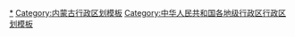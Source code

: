 {{Navbox
|listclass = hlist
|name = 呼和浩特市行政区划
|title = [[呼和浩特市]]行政区划
|above = 省级行政区：[[内蒙古自治区]]　　政府驻地：[[新城区 (呼和浩特市)|新城区]]
|image = [[File:Administrative Division Hohhot.png|150px]]
|state = {{{state<includeonly>|collapsed</includeonly>}}}

|group1style = background: #ececec; text-align: center;
|group1 = [[县级行政区]]
|liststyle = background: #ececec; text-align: center;
|list1 = 9[[县级行政区]]（4[[市辖区]]、4[[县]]、1[[旗]]）；76[[乡级行政区]]（31[[街道办事处]]、29[[行政建制镇|镇]]、16[[乡 (中华人民共和国)|乡]]）

|group2 = [[市辖区]]
|groupstyle = text-align: center;
|list2 = {{Navbox|child

|group1 = [[新城区 (呼和浩特市)|新城区]]
|groupstyle = text-align: center;
|list1 =  {{Navbox|child
|group1 = 8街道
|list1 =
* [[海拉尔东路街道]]
* [[锡林路街道]]
* [[中山东路街道 (呼和浩特市)|中山东路街道]]
* [[东街街道 (呼和浩特市)|东街街道]]
* [[西街街道 (呼和浩特市)|西街街道]]
* [[东风路街道 (呼和浩特市)|东风路街道]]
* [[迎新路街道]]
* [[成吉思汗大街街道]]
|group2 = 1镇
|list2 =
* [[保合少镇]]
}}

|group2 = [[回民区]]
|list2 =  {{Navbox|child
|group1 = 7街道
|list1 =
* [[新华西路街道 (呼和浩特市)|新华西路街道]]
* [[中山西路街道 (呼和浩特市)|中山西路街道]]
* [[光明路街道 (呼和浩特市)|光明路街道]]
* [[海拉尔西路街道]]
* [[环河街街道]]
* [[通道街街道]]
* [[钢铁路街道 (呼和浩特市)|钢铁路街道]]
|group2 = 1镇
|list2 =
* [[攸攸板镇]]
}}

|group3 = [[玉泉区]]
|list3 =  {{Navbox|child
|group1 = 8街道
|list1 =
* [[大南街街道]]
* [[小召前街街道]]
* [[鄂尔多斯路街道]]
* [[兴隆巷街道]]
* [[长和廊街道]]
* [[石羊桥东路街道]]
* [[西菜园街道]]
* [[昭君路街道]]
|group2 = 1镇
|list2 =
* [[小黑河镇]]
}}

|group4 = [[赛罕区]]
|list4 =  {{Navbox|child
|group1 = 8街道
|list1 =
* [[人民路街道 (呼和浩特市)|人民路街道]]
* [[大学西路街道]]
* [[乌兰察布路街道]]
* [[大学东路街道]]
* [[中专路街道]]
* [[昭乌达路街道]]
* [[巴彦街道]]
* [[敕勒川街道]]
|group2 = 3镇
|list2 =
* [[榆林镇 (呼和浩特市)|榆林镇]]
* [[黄合少镇]]
* [[金河镇 (呼和浩特市)|金河镇]]
}}
}}

|group3 = [[县]]
|list3 = {{Navbox|child

|group1 = [[托克托县]]
|list1 =  {{Navbox|child
|group1 = 5镇
|list1 =
* [[双河镇 (托克托县)|双河镇]]
* [[新营子镇]]
* [[五申镇]]
* [[古城镇 (托克托县)|古城镇]]
* [[伍什家镇]]
}}

|group2 = [[和林格尔县]]
|list2 =  {{Navbox|child
|group1 = 4镇
|list1 =
* [[城关镇 (和林格尔县)|城关镇]]
* [[盛乐镇]]
* [[新店子镇 (和林格尔县)|新店子镇]]
* [[巧什营镇]]
|group2 = 4乡
|list2 =
* [[舍必崖乡]]
* [[大红城乡]]
* [[羊群沟乡]]
* [[黑老窑乡]]
}}

|group3 = [[清水河县]]
|list3 =  {{Navbox|child
|group1 = 4镇
|list1 =
* [[喇嘛湾镇]]
* [[城关镇 (清水河县)|城关镇]]
* [[宏河镇]]
* [[老牛湾镇]]
|group2 = 4乡
|list2 =
* [[窑沟乡]]
* [[北堡乡]]
* [[韮菜庄乡]]
* [[五良太乡]]
}}

|group4 = [[武川县]]
|list4 =  {{Navbox|child
|group1 = 3镇
|list1 =
* [[可可以力更镇]]
* [[哈乐镇]]
* [[西乌兰不浪镇]]
|group2 = 6乡
|list2 =
* [[大青山乡]]
* [[德胜沟乡]]
* [[上秃亥乡]]
* [[哈拉合少乡]]
* [[二份子乡]]
* [[耗赖山乡]]
}}
}}

|group4 = [[旗]]
|list4 = {{Navbox|child

|group1 = [[土默特左旗]]
|list1 =  {{Navbox|child
|group1 = 6镇
|list1 =
* [[察素齐镇]]
* [[毕克齐镇]]
* [[善岱镇]]
* [[白庙子镇]]
* [[台阁牧镇]]
* [[敕勒川镇]]
|group2 = 2乡
|list2 =
* [[北什轴乡]]
* [[塔布赛乡]]
|group3 = 呼和浩特开发区
|group3style = background: #ececec
|list3 = {{Navbox|child
|group1 = 1镇
|groupstyle = background: #ececec
|list1 =
* [[沙尔沁镇 (土默特左旗)|沙尔沁镇]]
}}
}}
}}
}}
<noinclude>
[[Category:呼和浩特行政区划|*]]
[[Category:内蒙古行政区划模板]]
[[Category:中华人民共和国各地级行政区行政区划模板]]
</noinclude>